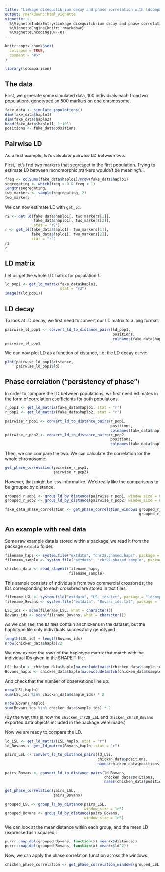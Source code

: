 ```yaml
---
title: "Linkage disequilibrium decay and phase correlation with ldcomparison"
output: rmarkdown::html_vignette
vignette: >
  %\VignetteIndexEntry{Linkage disequilibrium decay and phase correlation with ldcomparison}
  %\VignetteEngine{knitr::rmarkdown}
  %\VignetteEncoding{UTF-8}
---
```


```r
knitr::opts_chunk$set(
  collapse = TRUE,
  comment = "#>"
)
```

```r
library(ldcomparison)
```


## The data

First, we generate some simulated data, 100 individuals each from two populations,
genotyped on 500 markers on one chromosome.

```r
fake_data <- simulate_populations()
dim(fake_data$haplo1)
dim(fake_data$haplo2)
head(fake_data$haplo1[, 1:10])
positions <- fake_data$positions
```



## Pairwise LD

As a first example, let's calculate pairwise LD between two.

First, let's find two markers that segreaget in the first population. Trying to 
estimate LD between monomorphic markers wouldn't be meaningful.

```r
freq <- colSums(fake_data$haplo1)/nrow(fake_data$haplo1)
segregating <- which(freq > 0 & freq < 1)
length(segregating)
two_markers <- sample(segregating, 2)
two_markers
```

We can now estimate LD with `get_ld`.

```r
r2 <- get_ld(fake_data$haplo1[, two_markers[1]],
             fake_data$haplo1[, two_markers[2]],
             stat = "r2")
r <- get_ld(fake_data$haplo1[, two_markers[1]],
            fake_data$haplo1[, two_markers[2]],
            stat = "r")
r2
r
```



## LD matrix

Let us get the whole LD matrix for population 1:

```r
ld_pop1 <- get_ld_matrix(fake_data$haplo1,
                         stat = "r2")
image(t(ld_pop1))
```


## LD decay

To look at LD decay, we first need to convert our LD matrix to a long format.

```r
pairwise_ld_pop1 <- convert_ld_to_distance_pairs(ld_pop1,
                                                 positions,
                                                 colnames(fake_data$haplo1))
pairwise_ld_pop1
```
We can now plot LD as a function of distance, i.e. the LD decay curve:

```r
plot(pairwise_ld_pop1$distance,
     pairwise_ld_pop1$ld)
```



## Phase correlation ("persistency of phase")

In order to compare the LD between populations, we first need estimates in the form
of correlation coefficients for both populations.

```r
r_pop1 <- get_ld_matrix(fake_data$haplo1, stat = "r")
r_pop2 <- get_ld_matrix(fake_data$haplo2, stat = "r")

pairwise_r_pop1 <- convert_ld_to_distance_pairs(r_pop1,
                                                positions,
                                                colnames(fake_data$haplo1))
pairwise_r_pop2 <- convert_ld_to_distance_pairs(r_pop2,
                                                positions,
                                                colnames(fake_data$haplo2))
```

Then, we can compare the two. We can calculate the correlation for the whole
chromosome:

```r
get_phase_correlation(pairwise_r_pop1,
                      pairwise_r_pop2)
```
However, that might be less informative. We'd really like the comparisons
to be grouped by distance.

```r
grouped_r_pop1 <- group_ld_by_distance(pairwise_r_pop1, window_size = 0.1)
grouped_r_pop2 <- group_ld_by_distance(pairwise_r_pop2, window_size = 0.1)

fake_data_phase_correlation <- get_phase_correlation_windows(grouped_r_pop1,
                                                             grouped_r_pop2)
```



## An example with real data

Some raw example data is stored within a package; we read it from the package
`extdata` folder.

```r
filename_haps <- system.file("extdata", "chr28.phased.haps", package = "ldcomparison")
filename_sample <- system.file("extdata", "chr28.phased.sample", package = "ldcomparison")

chicken_data <- read_shapeit(filename_haps,
                             filename_sample)
```

This sample consists of individuals from two commercial crossbreds; the IDs 
corresponding to each crossbred are stored in text files.

```r
filename_LSL <- system.file("extdata", "LSL_ids.txt", package = "ldcomparison")
filename_Bovans <- system.file("extdata", "Bovans_ids.txt", package = "ldcomparison")

LSL_ids <- scan(filename_LSL, what = character())
Bovans_ids <- scan(filename_Bovans, what = character())
```

As we can see, the ID files contain all chickens in the dataset, but the
haplotype file only individuals successfully genotyped

```r
length(LSL_id) + length(Bovans_ids)
nrow(chicken_data$haplo)/2
```

We now extract the rows of the haplotype matrix that match with the individual
IDs given in the SHAPEIT file:

```r
LSL_haplo <- chicken_data$haplo[na.exclude(match(chicken_data$sample_id, LSL_ids)), ]
Bovans_haplo <- chicken_data$haplo[na.exclude(match(chicken_data$sample_id, Bovans_ids)), ]
```

And check that the number of observations line up:

```r
nrow(LSL_haplo)
sum(LSL_ids %in% chicken_data$sample_ids) * 2

nrow(Bovans_haplo)
sum(Bovans_ids %in% chicken_data$sample_ids) * 2
```

(By the way, this is how the `chicken_chr28_LSL` and `chicken_chr28_Bovans`
exported data objects included in the package were made.)

Now we are ready to compare the LD.

```r
ld_LSL <- get_ld_matrix(LSL_haplo, stat = "r")
ld_Bovans <- get_ld_matrix(Bovans_haplo, stat = "r")

pairs_LSL <- convert_ld_to_distance_pairs(ld_LSL,
                                          chicken_data$positions,
                                          names(chicken_data$positions))

pairs_Bovans <- convert_ld_to_distance_pairs(ld_Bovans,
                                             chicken_data$positions,
                                             names(chicken_data$positions))
```



```r
get_phase_correlation(pairs_LSL,
                      pairs_Bovans)
```

```r
grouped_LSL <- group_ld_by_distance(pairs_LSL, 
                                    window_size = 1e5)
grouped_Bovans <- group_ld_by_distance(pairs_Bovans, 
                                    window_size = 1e5)


```

We can look at the mean distance within each group, and the mean LD (expressed as r squared):

```r
purrr::map_dbl(grouped_Bovans, function(x) mean(x$distance))
purrr::map_dbl(grouped_Bovans, function(x) mean(x$ld^2))
```

Now, we can apply the phase correlation function across the windows.

```r
chicken_phase_correlation <- get_phase_correlation_windows(grouped_LSL, grouped_Bovans)
```

